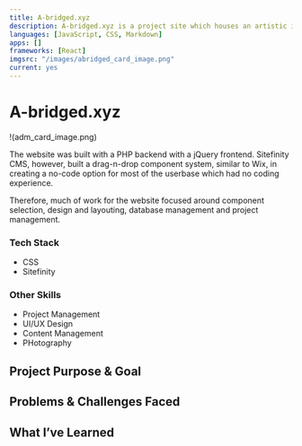 ```yaml
---
title: A-bridged.xyz
description: A-bridged.xyz is a project site which houses an artistic investigation isntitute into the process of land mapping and topograhies in Singapore. The project is a light client, built purely with content on Markdown.
languages: [JavaScript, CSS, Markdown]
apps: []
frameworks: [React]
imgsrc: "/images/abridged_card_image.png"
current: yes
---
```


# A-bridged.xyz

!(adm_card_image.png)

The website was built with a PHP backend with a jQuery frontend. Sitefinity CMS, however, built a drag-n-drop component system, similar to Wix, in creating a no-code option for most of the userbase which had no coding experience.

Therefore, much of work for the website focused around component selection, design and layouting, database management and project management.

### Tech Stack

- CSS
- Sitefinity

### Other Skills

- Project Management
- UI/UX Design
- Content Management
- PHotography

## Project Purpose & Goal

## Problems & Challenges Faced

## What I’ve Learned
